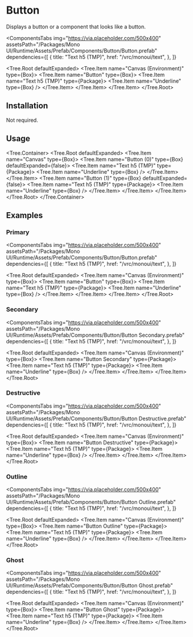 
# Button

Displays a button or a component that looks like a button.

<ComponentsTabs
  img="https://via.placeholder.com/500x400"
  assetsPath="/Packages/Mono UI/Runtime/Assets/Prefab/Components/Button/Button.prefab"
  dependencies={[
    {
      title: "Text h5 (TMP)",
      href: "/vrc/monoui/text",
    },
  ]}
>
  <Tree.Root defaultExpanded>
    <Tree.Item name="Canvas (Environment)" type={Box}>
      <Tree.Item name="Button" type={Box}>
        <Tree.Item name="Text h5 (TMP)" type={Package}>
          <Tree.Item name="Underline" type={Box} />
        </Tree.Item>
      </Tree.Item>
    </Tree.Item>
  </Tree.Root>
</ComponentsTabs>

## Installation

Not required.

## Usage

<Tree.Container>
  <Tree.Root defaultExpanded>
    <Tree.Item name="Canvas" type={Box}>
      <Tree.Item name="Button (0)" type={Box} defaultExpanded={false}>
        <Tree.Item name="Text h5 (TMP)" type={Package}>
          <Tree.Item name="Underline" type={Box} />
        </Tree.Item>
      </Tree.Item>
      <Tree.Item name="Button (1)" type={Box} defaultExpanded={false}>
        <Tree.Item name="Text h5 (TMP)" type={Package}>
          <Tree.Item name="Underline" type={Box} />
        </Tree.Item>
      </Tree.Item>
    </Tree.Item>
  </Tree.Root>
</Tree.Container>

## Examples

### Primary

<ComponentsTabs
  img="https://via.placeholder.com/500x400"
  assetsPath="/Packages/Mono UI/Runtime/Assets/Prefab/Components/Button/Button.prefab"
  dependencies={[
    {
      title: "Text h5 (TMP)",
      href: "/vrc/monoui/text",
    },
  ]}
>
  <Tree.Root defaultExpanded>
    <Tree.Item name="Canvas (Environment)" type={Box}>
      <Tree.Item name="Button" type={Box}>
        <Tree.Item name="Text h5 (TMP)" type={Package}>
          <Tree.Item name="Underline" type={Box} />
        </Tree.Item>
      </Tree.Item>
    </Tree.Item>
  </Tree.Root>
</ComponentsTabs>

### Secondary

<ComponentsTabs
  img="https://via.placeholder.com/500x400"
  assetsPath="/Packages/Mono UI/Runtime/Assets/Prefab/Components/Button/Button Secondary.prefab"
  dependencies={[
    {
      title: "Text h5 (TMP)",
      href: "/vrc/monoui/text",
    },
  ]}
>
  <Tree.Root defaultExpanded>
    <Tree.Item name="Canvas (Environment)" type={Box}>
      <Tree.Item name="Button Secondary" type={Package}>
        <Tree.Item name="Text h5 (TMP)" type={Package}>
          <Tree.Item name="Underline" type={Box} />
        </Tree.Item>
      </Tree.Item>
    </Tree.Item>
  </Tree.Root>
</ComponentsTabs>

### Destructive

<ComponentsTabs
  img="https://via.placeholder.com/500x400"
  assetsPath="/Packages/Mono UI/Runtime/Assets/Prefab/Components/Button/Button Destructive.prefab"
  dependencies={[
    {
      title: "Text h5 (TMP)",
      href: "/vrc/monoui/text",
    },
  ]}
>
  <Tree.Root defaultExpanded>
    <Tree.Item name="Canvas (Environment)" type={Box}>
      <Tree.Item name="Button Destructive" type={Package}>
        <Tree.Item name="Text h5 (TMP)" type={Package}>
          <Tree.Item name="Underline" type={Box} />
        </Tree.Item>
      </Tree.Item>
    </Tree.Item>
  </Tree.Root>
</ComponentsTabs>

### Outline

<ComponentsTabs
  img="https://via.placeholder.com/500x400"
  assetsPath="/Packages/Mono UI/Runtime/Assets/Prefab/Components/Button/Button Outline.prefab"
  dependencies={[
    {
      title: "Text h5 (TMP)",
      href: "/vrc/monoui/text",
    },
  ]}
>
  <Tree.Root defaultExpanded>
    <Tree.Item name="Canvas (Environment)" type={Box}>
      <Tree.Item name="Button Outline" type={Package}>
        <Tree.Item name="Text h5 (TMP)" type={Package}>
          <Tree.Item name="Underline" type={Box} />
        </Tree.Item>
      </Tree.Item>
    </Tree.Item>
  </Tree.Root>
</ComponentsTabs>

### Ghost

<ComponentsTabs
  img="https://via.placeholder.com/500x400"
  assetsPath="/Packages/Mono UI/Runtime/Assets/Prefab/Components/Button/Button Ghost.prefab"
  dependencies={[
    {
      title: "Text h5 (TMP)",
      href: "/vrc/monoui/text",
    },
  ]}
>
  <Tree.Root defaultExpanded>
    <Tree.Item name="Canvas (Environment)" type={Box}>
      <Tree.Item name="Button Ghost" type={Package}>
        <Tree.Item name="Text h5 (TMP)" type={Package}>
          <Tree.Item name="Underline" type={Box} />
        </Tree.Item>
      </Tree.Item>
    </Tree.Item>
  </Tree.Root>
</ComponentsTabs>
